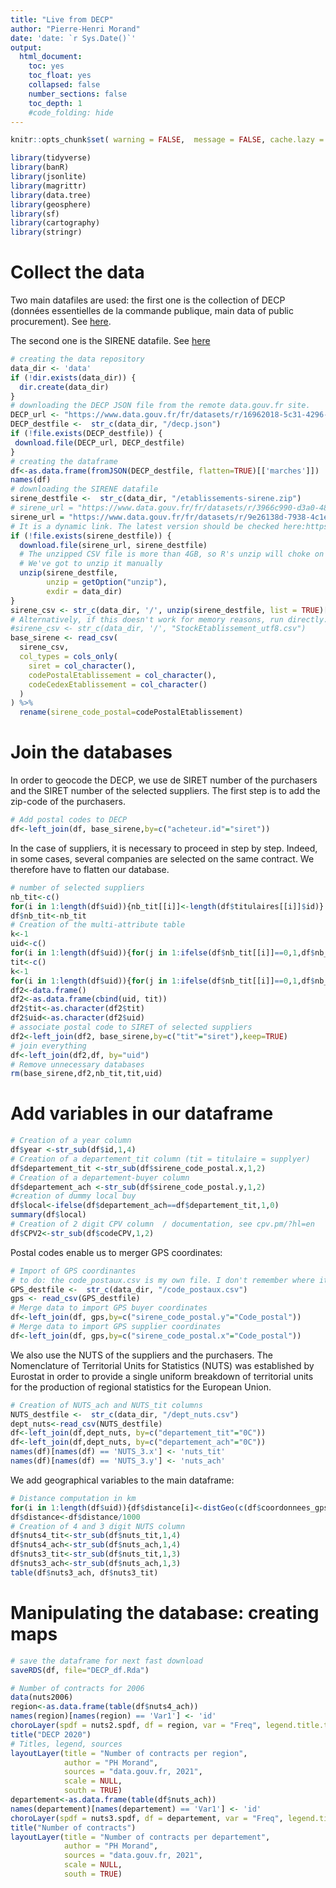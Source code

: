 ```yaml
---
title: "Live from DECP"
author: "Pierre-Henri Morand"
date: 'date: `r Sys.Date()`'
output:
  html_document:
    toc: yes
    toc_float: yes
    collapsed: false
    number_sections: false
    toc_depth: 1
    #code_folding: hide
---
```


```r
knitr::opts_chunk$set( warning = FALSE,  message = FALSE, cache.lazy = FALSE)

```


```r
library(tidyverse)
library(banR)
library(jsonlite)
library(magrittr)
library(data.tree)
library(geosphere)
library(sf)
library(cartography)
library(stringr)
```

# Collect the data

Two main datafiles are used: the first one is the collection of DECP (données essentielles de la commande publique, main data of public procurement). See [here](https://www.data.gouv.fr/fr/datasets/donnees-essentielles-de-la-commande-publique-fichiers-consolides/).

The second one is the SIRENE datafile. See [here](https://www.insee.fr/fr/information/3591226)
```r
# creating the data repository
data_dir <- 'data'
if (!dir.exists(data_dir)) {
  dir.create(data_dir)
}
# downloading the DECP JSON file from the remote data.gouv.fr site.
DECP_url <- "https://www.data.gouv.fr/fr/datasets/r/16962018-5c31-4296-9454-5998585496d2"
DECP_destfile <-  str_c(data_dir, "/decp.json")
if (!file.exists(DECP_destfile)) {
 download.file(DECP_url, DECP_destfile)
}
# creating the dataframe
df<-as.data.frame(fromJSON(DECP_destfile, flatten=TRUE)[['marches']])
names(df)
# downloading the SIRENE datafile 
sirene_destfile <-  str_c(data_dir, "/etablissements-sirene.zip")
# sirene_url = "https://www.data.gouv.fr/fr/datasets/r/3966c990-d3a0-48b4-95b9-745fa24b2589"
sirene_url = "https://www.data.gouv.fr/fr/datasets/r/9e26138d-7938-4c1e-971b-d307489f12db"    
# It is a dynamic link. The latest version should be checked here:https://www.data.gouv.fr/fr/datasets/base-sirene-des-entreprises-et-de-leurs-etablissements-siren-siret/ Sirene Fichier StockEtablissement
if (!file.exists(sirene_destfile)) {
  download.file(sirene_url, sirene_destfile)
  # The unzipped CSV file is more than 4GB, so R's unzip will choke on it
  # We've got to unzip it manually
  unzip(sirene_destfile,
        unzip = getOption("unzip"),
        exdir = data_dir)
}
sirene_csv <- str_c(data_dir, '/', unzip(sirene_destfile, list = TRUE)[[1]])
# Alternatively, if this doesn't work for memory reasons, run directly: 
#sirene_csv <- str_c(data_dir, '/', "StockEtablissement_utf8.csv")
base_sirene <- read_csv(
  sirene_csv,
  col_types = cols_only(
    siret = col_character(),
    codePostalEtablissement = col_character(),
    codeCedexEtablissement = col_character()
  )
) %>%
  rename(sirene_code_postal=codePostalEtablissement)
```

# Join the databases

In order to geocode the DECP, we use de SIRET number of the purchasers and the SIRET number of the selected suppliers. The first step is to add the zip-code of the purchasers.

```r
# Add postal codes to DECP
df<-left_join(df, base_sirene,by=c("acheteur.id"="siret"))
```

In the case of suppliers, it is necessary to proceed in step by step. Indeed, in some cases, several companies are selected on the same contract. We therefore have to flatten our database.

```r
# number of selected suppliers
nb_tit<-c()
for(i in 1:length(df$uid)){nb_tit[[i]]<-length(df$titulaires[[i]]$id)}
df$nb_tit<-nb_tit
# Creation of the multi-attribute table 
k<-1
uid<-c()
for(i in 1:length(df$uid)){for(j in 1:ifelse(df$nb_tit[[i]]==0,1,df$nb_tit[[i]])){uid[[k]]<-df$uid[[i]]; k<-k+1}}
tit<-c()
k<-1
for(i in 1:length(df$uid)){for(j in 1:ifelse(df$nb_tit[[i]]==0,1,df$nb_tit[[i]])){tit[[k]]<-df$titulaires[[i]]$id[j]; k<-k+1}}
df2<-data.frame()
df2<-as.data.frame(cbind(uid, tit))
df2$tit<-as.character(df2$tit)
df2$uid<-as.character(df2$uid)
# associate postal code to SIRET of selected suppliers 
df2<-left_join(df2, base_sirene,by=c("tit"="siret"),keep=TRUE)
# join everything 
df<-left_join(df2,df, by="uid")
# Remove unnecessary databases
rm(base_sirene,df2,nb_tit,tit,uid)
```


# Add variables in our dataframe


```r
# Creation of a year column 
df$year <-str_sub(df$id,1,4)
# Creation of a departement_tit column (tit = titulaire = supplyer)
df$departement_tit <-str_sub(df$sirene_code_postal.x,1,2)
# Creation of a departement-buyer column 
df$departement_ach <-str_sub(df$sirene_code_postal.y,1,2)
#creation of dummy local buy 
df$local<-ifelse(df$departement_ach==df$departement_tit,1,0)
summary(df$local)
# Creation of 2 digit CPV column  / documentation, see cpv.pm/?hl=en
df$CPV2<-str_sub(df$codeCPV,1,2)
```

Postal codes enable us to merger GPS coordinates:
```r
# Import of GPS coordinantes 
# to do: the code_postaux.csv is my own file. I don't remember where it comes from. Clean and open source is needed.
GPS_destfile <-  str_c(data_dir, "/code_postaux.csv")
gps <- read_csv(GPS_destfile)
# Merge data to import GPS buyer coordinates 
df<-left_join(df, gps,by=c("sirene_code_postal.y"="Code_postal"))
# Merge data to import GPS supplier coordinates 
df<-left_join(df, gps,by=c("sirene_code_postal.x"="Code_postal"))
```

We also use the NUTS of the suppliers and the purchasers. The Nomenclature of Territorial Units for Statistics (NUTS) was established by Eurostat in order to provide a single uniform breakdown of territorial units for the production of regional statistics for the European Union.


```r
# Creation of NUTS_ach and NUTS_tit columns 
NUTS_destfile <-  str_c(data_dir, "/dept_nuts.csv")
dept_nuts<-read_csv(NUTS_destfile)
df<-left_join(df,dept_nuts, by=c("departement_tit"="0C"))
df<-left_join(df,dept_nuts, by=c("departement_ach"="0C"))
names(df)[names(df) == 'NUTS_3.x'] <- 'nuts_tit'
names(df)[names(df) == 'NUTS_3.y'] <- 'nuts_ach'
```


We add geographical variables to the main dataframe:

```r
# Distance computation in km 
for(i in 1:length(df$uid)){df$distance[i]<-distGeo(c(df$coordonnees_gps1.x[i],df$coordonnees_gps2.x[i]),c(df$coordonnees_gps1.y[i],df$coordonnees_gps2.y[i]))}
df$distance<-df$distance/1000
# Creation of 4 and 3 digit NUTS column 
df$nuts4_tit<-str_sub(df$nuts_tit,1,4)
df$nuts4_ach<-str_sub(df$nuts_ach,1,4)
df$nuts3_tit<-str_sub(df$nuts_tit,1,3)
df$nuts3_ach<-str_sub(df$nuts_ach,1,3)
table(df$nuts3_ach, df$nuts3_tit)
```
# Manipulating the database: creating maps
```r
# save the dataframe for next fast download
saveRDS(df, file="DECP_df.Rda")
```
```r
# Number of contracts for 2006
data(nuts2006)
region<-as.data.frame(table(df$nuts4_ach))
names(region)[names(region) == 'Var1'] <- 'id'
choroLayer(spdf = nuts2.spdf, df = region, var = "Freq", legend.title.txt = "Nb de contrats par région")
title("DECP 2020")
# Titles, legend, sources
layoutLayer(title = "Number of contracts per region",
            author = "PH Morand",
            sources = "data.gouv.fr, 2021",
            scale = NULL,
            south = TRUE)
departement<-as.data.frame(table(df$nuts_ach))
names(departement)[names(departement) == 'Var1'] <- 'id'
choroLayer(spdf = nuts3.spdf, df = departement, var = "Freq", legend.title.txt = "Nb de contrats par dpt")
title("Number of contracts")
layoutLayer(title = "Number of contracts per departement",
            author = "PH Morand",
            sources = "data.gouv.fr, 2021",
            scale = NULL,
            south = TRUE)
```


